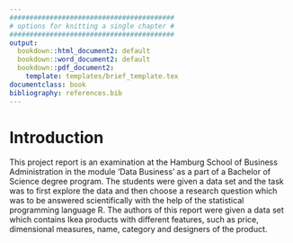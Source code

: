 ```yaml
---
#########################################
# options for knitting a single chapter #
#########################################
output:
  bookdown::html_document2: default
  bookdown::word_document2: default
  bookdown::pdf_document2:
    template: templates/brief_template.tex
documentclass: book
bibliography: references.bib
---
```


# Introduction {#intro}

This project report is an examination at the Hamburg School of Business Administration in the module 'Data Business' as a part of a Bachelor of Science degree program. The students were given a data set and the task was to first explore the data and then choose a research question which was to be answered scientifically with the help of the statistical programming language R. The authors of this report were given a data set which contains Ikea products with different features, such as price, dimensional measures, name, category and designers of the product.